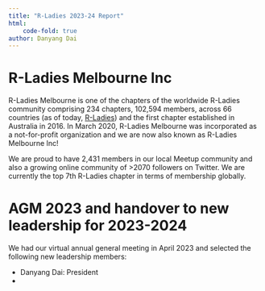 ```yaml
---
title: "R-Ladies 2023-24 Report"
html:
    code-fold: true
author: Danyang Dai
---
```


# R-Ladies Melbourne Inc


R-Ladies Melbourne is one of the chapters of the worldwide R-Ladies community comprising 234 chapters, 102,594 members, across 66 countries (as of today, [R-Ladies](https://www.meetup.com/en-AU/pro/rladies/)) and the first chapter established in Australia in 2016. In March 2020, R-Ladies Melbourne was incorporated as a not-for-profit organization and we are now also known as R-Ladies Melbourne Inc!

We are proud to have 2,431 members in our local Meetup community and also a growing online community of >2070 followers on Twitter. We are currently the top 7th R-Ladies chapter in terms of membership globally.

# AGM 2023 and handover to new leadership for 2023-2024

We had our virtual annual general meeting in April 2023 and selected the following new leadership members:

- Danyang Dai: President 
- 
